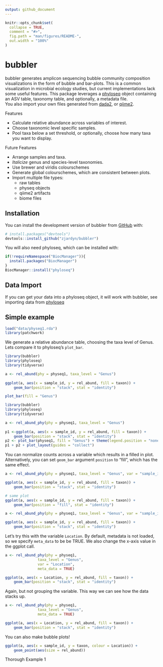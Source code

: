 ```yaml
---
output: github_document
---
```


<!-- README.md is generated from README.Rmd. Please edit that file -->

```r
knitr::opts_chunk$set(
  collapse = TRUE,
  comment = "#>",
  fig.path = "man/figures/README-",
  out.width = "100%"
)
```

# bubbler

<!-- badges: start -->
<!-- badges: end -->

bubbler generates amplicon sequencing bubble community composition visualizations in the form of bubble and bar-plots. This is a common visualization in microbial ecology studies, but current implementations lack some useful features.
This package leverages a [phyloseq](https://github.com/joey711/phyloseq) object containing an ASV table, taxonomy table, and optionally, a metadata file.  
You also import your own files generated from [dada2](https://github.com/benjjneb/dada2), or [qiime2](https://github.com/qiime2/qiime2).

Features

- Calculate relative abundance across variables of interest.  
- Choose taxonomic level  specific samples. 
- Pool taxa below a set threshold, or optionally, choose how many taxa you want to display. 

Future Features

- Arrange samples and taxa.
- *Italicize* genus and species-level taxonomies.
- Use brewer and viridis colourschemes
- Generate global colourschemes, which are consistent between plots.
- Import multiple file types:
    - raw tables
    - physeq objects
    - qiime2 artifacts
    - biome files

## Installation

You can install the development version of bubbler from [GitHub](https://github.com/) with:

``` r
# install.packages("devtools")
devtools::install_github("zjardyn/bubbler")
```

You will also need phyloseq, which can be installed with:

```r
if(!requireNamespace("BiocManager")){
  install.packages("BiocManager")
}
BiocManager::install("phyloseq")
```


## Data Import
If you can get your data into a phyloseq object, it will work with bubbler, see importing data from [phyloseq](https://joey711.github.io/phyloseq/import-data.html)


## Simple example
```r
load("data/physeq1.rda")
library(patchwork)
```

We generate a relative abundance table, choosing the taxa level of Genus. Lets compare it to phyloseq's `plot_bar`. 

```r
library(bubbler)
library(phyloseq)
library(tidyverse)

a <- rel_abund(phy = physeq1, taxa_level = "Genus")
 
ggplot(a, aes(x = sample_id, y = rel_abund, fill = taxon)) +
    geom_bar(position = "stack", stat = "identity")

plot_bar(fill = "Genus")

```

```r
library(bubbler)
library(phyloseq)
library(tidyverse)

a <- rel_abund_phy(phy = physeq1, taxa_level = "Genus")
 
p1 <-ggplot(a, aes(x = sample_id, y = rel_abund, fill = taxon)) +
    geom_bar(position = "stack", stat = "identity")
p2 <- plot_bar(physeq1, fill = "Genus") + theme(legend.position = "none")
p1 + p2 + plot_layout(guides = "collect")
```
You can normalize counts across a variable which results in a filled in plot. Alternatively, you can set `geom_bar` argument `position` to "fill", which has
the same effect.

```r
a <- rel_abund_phy(phy = physeq1, taxa_level = "Genus", var = "sample_id")

ggplot(a, aes(x = sample_id, y = rel_abund, fill = taxon)) +
    geom_bar(position = "stack", stat = "identity")

# same plot
ggplot(a, aes(x = sample_id, y = rel_abund, fill = taxon)) +
    geom_bar(position = "fill", stat = "identity")
```

```r
a <- rel_abund_phy(phy = physeq1, taxa_level = "Genus", var = "sample_id")

ggplot(a, aes(x = sample_id, y = rel_abund, fill = taxon)) +
    geom_bar(position = "stack", stat = "identity")
```


Let's try this with the variable `Location`. By default, metadata is not loaded, so we specify `meta_data` to be be TRUE. We also change the x-axis value in the ggplot call. 
```r
a <- rel_abund_phy(phy = physeq1, 
               taxa_level = "Genus", 
               var = "Location",
               meta_data = TRUE)

ggplot(a, aes(x = Location, y = rel_abund, fill = taxon)) +
    geom_bar(position = "stack", stat = "identity")
```

Again, but not grouping the variable. This way we can see how the data stacks up.

```r
a <- rel_abund_phy(phy = physeq1, 
               taxa_level = "Genus", 
               meta_data = TRUE)

ggplot(a, aes(x = Location, y = rel_abund, fill = taxon)) +
    geom_bar(position = "stack", stat = "identity")
```

You can also make bubble plots! 
```r
ggplot(a, aes(x = sample_id, y = taxon, colour = Location)) +
    geom_point(aes(size = rel_abund))
```
Thorough Example 1



<!-- You'll still need to render `README.Rmd` regularly, to keep `README.md` up-to-date. `devtools::build_readme()` is handy for this. -->



<!-- In that case, don't forget to commit and push the resulting figure files, so they display on GitHub and CRAN. -->

